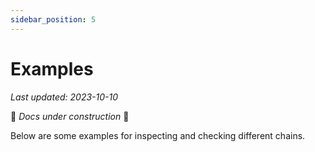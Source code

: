 ```yaml
---
sidebar_position: 5
---
```

# Examples
*Last updated: 2023-10-10*

🚧 _Docs under construction_ 🚧

Below are some examples for inspecting and checking different chains.


<DocCardList />